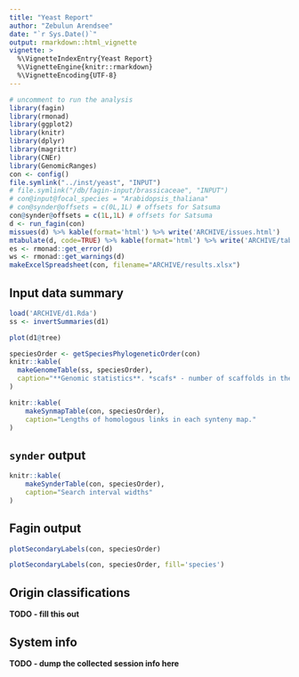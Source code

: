 ```yaml
---
title: "Yeast Report"
author: "Zebulun Arendsee"
date: "`r Sys.Date()`"
output: rmarkdown::html_vignette
vignette: >
  %\VignetteIndexEntry{Yeast Report}
  %\VignetteEngine{knitr::rmarkdown}
  %\VignetteEncoding{UTF-8}
---
```


```r
# uncomment to run the analysis
library(fagin)
library(rmonad)
library(ggplot2)
library(knitr)
library(dplyr)
library(magrittr)
library(CNEr)
library(GenomicRanges)
con <- config()
file.symlink("../inst/yeast", "INPUT")
# file.symlink("/db/fagin-input/brassicaceae", "INPUT")
# con@input@focal_species = "Arabidopsis_thaliana"
# con@synder@offsets = c(0L,1L) # offsets for Satsuma
con@synder@offsets = c(1L,1L) # offsets for Satsuma
d <- run_fagin(con)
missues(d) %>% kable(format='html') %>% write('ARCHIVE/issues.html')
mtabulate(d, code=TRUE) %>% kable(format='html') %>% write('ARCHIVE/table.html')
es <- rmonad::get_error(d)
ws <- rmonad::get_warnings(d)
makeExcelSpreadsheet(con, filename="ARCHIVE/results.xlsx")
```

## Input data summary

```r
load('ARCHIVE/d1.Rda')
ss <- invertSummaries(d1)
```

```r
plot(d1@tree)
```

```r
speciesOrder <- getSpeciesPhylogeneticOrder(con)
knitr::kable(
  makeGenomeTable(ss, speciesOrder),
  caption="**Genomic statistics**. *scafs* - number of scaffolds in the genome. *bases* - total number of bases in the genome. *prots* - total number of protein coding models. *GC* - the percent of G and C nucleotides in the genome. *oddstart* - number of coding sequences that do not begin with M. *oddstop* - number of coding sequences that do not end with a stop (\\*). *p_N* - number of unknown nucleotides (N) in the genome. *n_stop* - number of coding sequences with an internal stop."
)
```

```r
knitr::kable(
    makeSynmapTable(con, speciesOrder),
    caption="Lengths of homologous links in each synteny map."
)
```

## `synder` output

```r
knitr::kable(
    makeSynderTable(con, speciesOrder),
    caption="Search interval widths"
)
```

## Fagin output

```r
plotSecondaryLabels(con, speciesOrder)
```

```r
plotSecondaryLabels(con, speciesOrder, fill='species')
```

## Origin classifications

**TODO - fill this out**

## System info

**TODO - dump the collected session info here**
